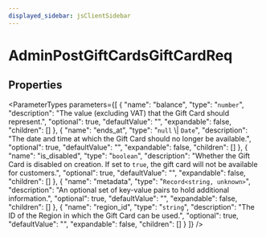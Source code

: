 ```yaml
---
displayed_sidebar: jsClientSidebar
---
```



# AdminPostGiftCardsGiftCardReq

## Properties

<ParameterTypes parameters={[
  {
    "name": "balance",
    "type": "`number`",
    "description": "The value (excluding VAT) that the Gift Card should represent.",
    "optional": true,
    "defaultValue": "",
    "expandable": false,
    "children": []
  },
  {
    "name": "ends_at",
    "type": "``null`` \\| `Date`",
    "description": "The date and time at which the Gift Card should no longer be available.",
    "optional": true,
    "defaultValue": "",
    "expandable": false,
    "children": []
  },
  {
    "name": "is_disabled",
    "type": "`boolean`",
    "description": "Whether the Gift Card is disabled on creation. If set to `true`, the gift card will not be available for customers.",
    "optional": true,
    "defaultValue": "",
    "expandable": false,
    "children": []
  },
  {
    "name": "metadata",
    "type": "`Record<string, unknown>`",
    "description": "An optional set of key-value pairs to hold additional information.",
    "optional": true,
    "defaultValue": "",
    "expandable": false,
    "children": []
  },
  {
    "name": "region_id",
    "type": "`string`",
    "description": "The ID of the Region in which the Gift Card can be used.",
    "optional": true,
    "defaultValue": "",
    "expandable": false,
    "children": []
  }
]} />
